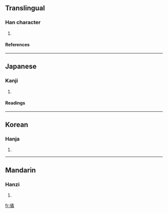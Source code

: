 ==Translingual==
===Han character===
{{Han char|rn=9|rad=人|as=12|sn=14|four=2722<sub>7</sub>|canj=人弓竹月 (ONHB)}}
# {{defn|Han}}
====References====
{{Han ref|kx=0117.200|dkj=01123|dj=0249.060|hdz=10223.030|uh=50EA|ud=20714|bh=E0F6|bd=57590}}
----
==Japanese==
===Kanji===
{{ja-kanji|grade=|rs=人12}}
# {{defn|Japanese}}
====Readings====
{{ja-readings|on=[[きつ]] (kitsu), [[ごち]] (gochi), [[いつ]] (itsu), [[いち]] (ichi), [[けつ]] (ketsu), [[けち]] (kechi)|kun=[[くるう]] (kuruu), [[くるい]] (kurui)}}
----
==Korean==
===Hanja===
{{ko-hanja|hangeul=결|rv=gyeol|mr=kyŏl}}
# {{defn|Korean}}
----
==Mandarin==
===Hanzi===
{{cmn-hanzi|pin=[[jué]] ([[jue2]])|wg=chüeh<sup>2</sup>}}
# {{defn|Mandarin}}

[[fr:僪]]